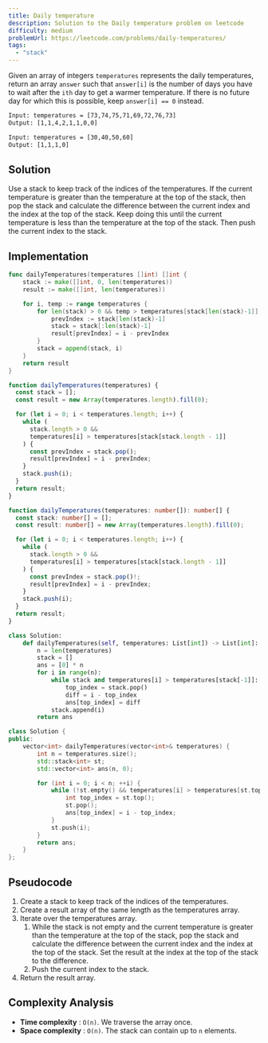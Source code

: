 ```yaml
---
title: Daily temperature
description: Solution to the Daily temperature problem on leetcode
difficulty: medium
problemUrl: https://leetcode.com/problems/daily-temperatures/
tags:
  - "stack"
---
```



Given an array of integers `temperatures` represents the daily temperatures, return an array `answer` such that `answer[i]` is the number of days you have to wait after the `ith` day to get a warmer temperature. If there is no future day for which this is possible, keep `answer[i] == 0` instead.

```txt
Input: temperatures = [73,74,75,71,69,72,76,73]
Output: [1,1,4,2,1,1,0,0]

Input: temperatures = [30,40,50,60]
Output: [1,1,1,0]
```

## Solution

Use a stack to keep track of the indices of the temperatures. If the current temperature is greater than the temperature at the top of the stack, then pop the stack and calculate the difference between the current index and the index at the top of the stack. Keep doing this until the current temperature is less than the temperature at the top of the stack. Then push the current index to the stack.

## Implementation

<Tabs>
  <TabItem label="Go">

```go
func dailyTemperatures(temperatures []int) []int {
	stack := make([]int, 0, len(temperatures))
	result := make([]int, len(temperatures))

	for i, temp := range temperatures {
		for len(stack) > 0 && temp > temperatures[stack[len(stack)-1]] {
			prevIndex := stack[len(stack)-1]
			stack = stack[:len(stack)-1]
			result[prevIndex] = i - prevIndex
		}
		stack = append(stack, i)
	}
	return result
}
```

  </TabItem>
  <TabItem label="JavaScript">

```js
function dailyTemperatures(temperatures) {
  const stack = [];
  const result = new Array(temperatures.length).fill(0);

  for (let i = 0; i < temperatures.length; i++) {
    while (
      stack.length > 0 &&
      temperatures[i] > temperatures[stack[stack.length - 1]]
    ) {
      const prevIndex = stack.pop();
      result[prevIndex] = i - prevIndex;
    }
    stack.push(i);
  }
  return result;
}
```

  </TabItem>
  <TabItem label="TypeScript">

```ts
function dailyTemperatures(temperatures: number[]): number[] {
  const stack: number[] = [];
  const result: number[] = new Array(temperatures.length).fill(0);

  for (let i = 0; i < temperatures.length; i++) {
    while (
      stack.length > 0 &&
      temperatures[i] > temperatures[stack[stack.length - 1]]
    ) {
      const prevIndex = stack.pop()!;
      result[prevIndex] = i - prevIndex;
    }
    stack.push(i);
  }
  return result;
}
```

  </TabItem>

  <TabItem label="Python">

```py
class Solution:
    def dailyTemperatures(self, temperatures: List[int]) -> List[int]:
        n = len(temperatures)
        stack = []
        ans = [0] * n
        for i in range(n):
            while stack and temperatures[i] > temperatures[stack[-1]]:
                top_index = stack.pop()
                diff = i - top_index
                ans[top_index] = diff
            stack.append(i)
        return ans
```

  </TabItem>

  <TabItem label="C++">

```cpp
class Solution {
public:
    vector<int> dailyTemperatures(vector<int>& temperatures) {
        int n = temperatures.size();
        std::stack<int> st;
        std::vector<int> ans(n, 0);

        for (int i = 0; i < n; ++i) {
            while (!st.empty() && temperatures[i] > temperatures[st.top()]) {
                int top_index = st.top();
                st.pop();
                ans[top_index] = i - top_index;
            }
            st.push(i);
        }
        return ans;
    }
};
```

  </TabItem>
</Tabs>

## Pseudocode

1. Create a stack to keep track of the indices of the temperatures.
2. Create a result array of the same length as the temperatures array.
3. Iterate over the temperatures array.
   1. While the stack is not empty and the current temperature is greater than the temperature at the top of the stack, pop the stack and calculate the difference between the current index and the index at the top of the stack. Set the result at the index at the top of the stack to the difference.
   2. Push the current index to the stack.
4. Return the result array.

## Complexity Analysis

- **Time complexity** : `O(n)`. We traverse the array once.
- **Space complexity** : `O(n)`. The stack can contain up to `n` elements.
